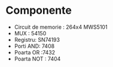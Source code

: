 # Componente

* Circuit de memorie : 264x4 MWS5101
* MUX : 54150
* Registru: SN74193
* Porti AND: 7408
* Poarta OR :7432
* Poarta NOT : 7404